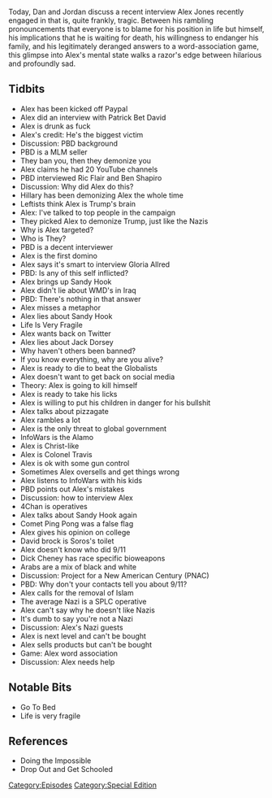 {{Episode
    | title           = Drunk Hotel Interview
    | caption         = [https://knowledgefight.libsyn.com/knowledge-fight-drunk-hotel-interview Listen to this episode on Libsyn]
    | episodeNumber   = 209
    | length          = 03:02:07
    | airDate         = September 24, 2018
    | episodeType     = [[:Category:Special Edition|Special Edition]]
    | appearance      = [[Patrick Bet David]], [[Ric Flair]], [[Ben Shapiro]], [[Hillary Clinton]], [[Gloria Allred]], [[Jack Dorsey]], [[Colonel Travis]], [[David Brock]], [[George Soros]]
    | oocDrop         = You could say I'm the head of the Illuminati
    | previousEpisode = [[208: March 6-8, 2009]]
    | nextEpisode     = [[210: March 9, 2009]]
}}

{{Stub}}

Today, Dan and Jordan discuss a recent interview Alex Jones recently engaged in that is, quite frankly, tragic. Between his rambling pronouncements that everyone is to blame for his position in life but himself, his implications that he is waiting for death, his willingness to endanger his family, and his legitimately deranged answers to a word-association game, this glimpse into Alex's mental state walks a razor's edge between hilarious and profoundly sad.

==Tidbits==

*Alex has been kicked off Paypal
*Alex did an interview with Patrick Bet David
*Alex is drunk as fuck
*Alex's credit: He's the biggest victim
*Discussion: PBD background
*PBD is a MLM seller
*They ban you, then they demonize you
*Alex claims he had 20 YouTube channels
*PBD interviewed Ric Flair and Ben Shapiro
*Discussion: Why did Alex do this?
*Hillary has been demonizing Alex the whole time
*Leftists think Alex is Trump's brain
*Alex: I've talked to top people in the campaign
*They picked Alex to demonize Trump, just like the Nazis
*Why is Alex targeted?
*Who is They?
*PBD is a decent interviewer
*Alex is the first domino
*Alex says it's smart to interview Gloria Allred
*PBD: Is any of this self inflicted?
*Alex brings up Sandy Hook
*Alex didn't lie about WMD's in Iraq
*PBD: There's nothing in that answer
*Alex misses a metaphor
*Alex lies about Sandy Hook
*Life Is Very Fragile
*Alex wants back on Twitter
*Alex lies about Jack Dorsey
*Why haven't others been banned?
*If you know everything, why are you alive?
*Alex is ready to die to beat the Globalists
*Alex doesn't want to get back on social media
*Theory: Alex is going to kill himself
*Alex is ready to take his licks
*Alex is willing to put his children in danger for his bullshit
*Alex talks about pizzagate
*Alex rambles a lot
*Alex is the only threat to global government
*InfoWars is the Alamo
*Alex is Christ-like
*Alex is Colonel Travis
*Alex is ok with some gun control
*Sometimes Alex oversells and get things wrong
*Alex listens to InfoWars with his kids
*PBD points out Alex's mistakes
*Discussion: how to interview Alex
*4Chan is operatives
*Alex talks about Sandy Hook again
*Comet Ping Pong was a false flag
*Alex gives his opinion on college
*David brock is Soros's toilet
*Alex doesn't know who did 9/11
*Dick Cheney has race specific bioweapons
*Arabs are a mix of black and white
*Discussion: Project for a New American Century (PNAC)
*PBD: Why don't your contacts tell you about 9/11?
*Alex calls for the removal of Islam
*The average Nazi is a SPLC operative
*Alex can't say why he doesn't like Nazis
*It's dumb to say you're not a Nazi
*Discussion: Alex's Nazi guests
*Alex is next level and can't be bought
*Alex sells products but can't be bought
*Game: Alex word association
*Discussion: Alex needs help

==Notable Bits==

*Go To Bed
*Life is very fragile

==References==

*Doing the Impossible
*Drop Out and Get Schooled

[[Category:Episodes]]
[[Category:Special Edition]]
